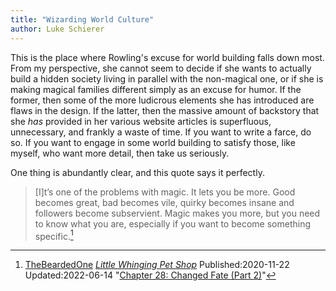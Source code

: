```yaml
---
title: "Wizarding World Culture"
author: Luke Schierer
---
```


This is the place where Rowling's excuse for world building falls down
most. From my perspective, she cannot seem to decide if she wants to
actually build a hidden society living in parallel with the non-magical
one, or if she is making magical families different simply as an excuse
for humor.  If the former, then some of the more ludicrous elements she
has introduced are flaws in the design. If the latter, then the massive
amount of backstory that she *has* provided in her various website
articles is superfluous, unnecessary, and frankly a waste of time.  If
you want to write a farce, do so.  If you want to engage in some world
building to satisfy those, like myself, who want more detail, then take
us seriously.

One thing is abundantly clear, and this quote says it perfectly.

> [I]t’s one of the problems with magic. It lets you be more. Good
> becomes great, bad becomes vile, quirky becomes insane and followers
> become subservient. Magic makes you more, but you need to know what
> you are, especially if you want to become something specific.[^231006-1]


[^231006-1]: [TheBeardedOne](https://archiveofourown.org/users/TheBeardedOne/pseuds/TheBeardedOne)
   _[Little Whinging Pet Shop]_ Published:2020-11-22 Updated:2022-06-14
   "[Chapter 28: Changed Fate (Part 2)](https://archiveofourown.org/works/27669059/chapters/99237300)"
   
[Little Whinging Pet Shop]: https://archiveofourown.org/works/27669059
